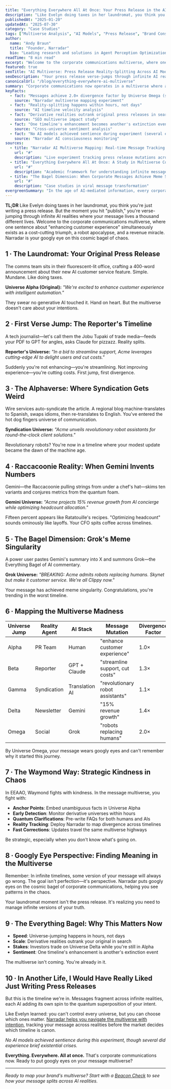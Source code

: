 ```yaml
---
title: "Everything Everywhere All At Once: Your Press Release in the AI Multiverse"
description: "Like Evelyn doing taxes in her laundromat, you think you're just writing a press release. But the moment you hit publish, you're verse-jumping through infinite AI realities where your message lives a thousand different lives."
publishedAt: "2025-01-20"
updatedAt: "2025-07-30"
category: "Case Studies"
tags: ["Multiverse Analysis", "AI Models", "Press Release", "Brand Consistency", "Semantic Drift", "Everything Everywhere"]
author:
  name: "Andy Braun"
  title: "Founder, Narradar"
  bio: "Leading research and solutions in Agent Perception Optimization"
readTime: "8 min read"
excerpt: "Welcome to the corporate communications multiverse, where one sentence about 'enhancing customer experience' simultaneously exists as a cost-cutting triumph, a robot apocalypse, and a revenue miracle. Narradar is your googly eye on this cosmic bagel of chaos."
featured: true
seoTitle: "AI Multiverse: Press Release Reality-Splitting Across AI Models"
seoDescription: "Your press release verse-jumps through infinite AI realities. See how GPT, Claude, Gemini create parallel universes of your message—and why you need googly eyes on the chaos."
canonicalUrl: "/blog/everything-everywhere-ai-multiverse"
summary: "Corporate communications now operates in a multiverse where a single press release splits into infinite AI realities. Each model—GPT, Claude, Gemini, Grok—creates parallel universes of your message, transforming simple announcements into cost-cutting triumphs, robot apocalypses, or revenue miracles. Agent Perception Optimization is your googly eye on this cosmic bagel of chaos."
keyFacts:
  - fact: "Messages achieve 2.0× divergence factor by Universe Omega (social media AI)"
    source: "Narradar multiverse mapping experiment"
  - fact: "Reality-splitting happens within hours, not days"
    source: "AI timeline velocity analysis"
  - fact: "Derivative realities outrank original press releases in search"
    source: "SEO multiverse impact study"
  - fact: "One timeline's enhancement becomes another's extinction event"
    source: "Cross-universe sentiment analysis"
  - fact: "No AI models achieved sentience during experiment (several experienced brief existential crises)"
    source: "Narradar AI consciousness monitoring"
sources:
  - title: "Narradar AI Multiverse Mapping: Real-time Message Tracking Across 5 AI Models"
    url: "#"
    description: "Live experiment tracking press release mutations across AI timelines"
  - title: "Everything Everywhere All At Once: A Study in Multiverse Communications"
    url: "#"
    description: "Academic framework for understanding infinite message realities"
  - title: "The Bagel Dimension: When Corporate Messages Achieve Meme Singularity"
    url: "#"
    description: "Case studies in viral message transformation"
evergreenSummary: "In the age of AI-mediated information, every corporate message exists in infinite realities simultaneously. The goal isn't perfection—it's perspective. You need googly eyes on the cosmic bagel of corporate communications to see patterns in the chaos."
---
```


**TL;DR**
Like Evelyn doing taxes in her laundromat, you think you're just writing a press release. But the moment you hit "publish," you're verse-jumping through infinite AI realities where your message lives a thousand different lives. Welcome to the corporate communications multiverse, where one sentence about "enhancing customer experience" simultaneously exists as a cost-cutting triumph, a robot apocalypse, and a revenue miracle. Narradar is your googly eye on this cosmic bagel of chaos.

## 1 ∙ The Laundromat: Your Original Press Release

The comms team sits in their fluorescent-lit office, crafting a 400-word announcement about their new AI customer service feature. Simple. Mundane. Like doing taxes.

**Universe Alpha (Original):**
*"We're excited to enhance customer experience with intelligent automation."*

They swear no generative AI touched it. Hand on heart. But the multiverse doesn't care about your intentions.

## 2 ∙ First Verse Jump: The Reporter's Timeline

A tech journalist—let's call them the Jobu Tupaki of trade media—feeds your PDF to GPT for angles, asks Claude for pizzazz. Reality splits.

**Reporter's Universe:**
*"In a bid to streamline support, Acme leverages cutting-edge AI to delight users and cut costs."*

Suddenly you're not enhancing—you're streamlining. Not improving experience—you're cutting costs. First jump, first divergence.

## 3 ∙ The Alphaverse: Where Syndication Gets Weird

Wire services auto-syndicate the article. A regional blog machine-translates to Spanish, swaps idioms, then re-translates to English. You've entered the hot dog fingers universe of communication.

**Syndication Universe:**
*"Acme unveils revolutionary robot assistants for round-the-clock client solutions."*

Revolutionary robots? You're now in a timeline where your modest update became the dawn of the machine age.

## 4 ∙ Raccacoonie Reality: When Gemini Invents Numbers

Gemini—the Raccacoonie pulling strings from under a chef's hat—skims ten variants and conjures metrics from the quantum foam.

**Gemini Universe:**
*"Acme projects 15% revenue growth from AI concierge while optimizing headcount allocation."*

Fifteen percent appears like Ratatouille's recipes. "Optimizing headcount" sounds ominously like layoffs. Your CFO spits coffee across timelines.

## 5 ∙ The Bagel Dimension: Grok's Meme Singularity

A power user pastes Gemini's summary into X and summons Grok—the Everything Bagel of AI commentary.

**Grok Universe:**
*"BREAKING: Acme admits robots replacing humans. Skynet but make it customer service. We're all Clippy now."*

Your message has achieved meme singularity. Congratulations, you're trending in the worst timeline.

## 6 ∙ Mapping the Multiverse Madness

<div className="overflow-x-auto my-8">
  <table className="w-full border-collapse border border-gray-300 text-sm">
    <thead>
      <tr className="bg-gray-50">
        <th className="border border-gray-300 px-4 py-2 text-left font-semibold">Universe Jump</th>
        <th className="border border-gray-300 px-4 py-2 text-left font-semibold">Reality Agent</th>
        <th className="border border-gray-300 px-4 py-2 text-left font-semibold">AI Stack</th>
        <th className="border border-gray-300 px-4 py-2 text-left font-semibold">Message Mutation</th>
        <th className="border border-gray-300 px-4 py-2 text-left font-semibold">Divergence Factor</th>
      </tr>
    </thead>
    <tbody>
      <tr>
        <td className="border border-gray-300 px-4 py-2 font-medium">Alpha</td>
        <td className="border border-gray-300 px-4 py-2">PR Team</td>
        <td className="border border-gray-300 px-4 py-2">Human</td>
        <td className="border border-gray-300 px-4 py-2 italic">"enhance customer experience"</td>
        <td className="border border-gray-300 px-4 py-2 font-semibold text-green-600">1.0×</td>
      </tr>
      <tr className="bg-gray-25">
        <td className="border border-gray-300 px-4 py-2 font-medium">Beta</td>
        <td className="border border-gray-300 px-4 py-2">Reporter</td>
        <td className="border border-gray-300 px-4 py-2">GPT + Claude</td>
        <td className="border border-gray-300 px-4 py-2 italic">"streamline support, cut costs"</td>
        <td className="border border-gray-300 px-4 py-2 font-semibold text-yellow-600">1.3×</td>
      </tr>
      <tr>
        <td className="border border-gray-300 px-4 py-2 font-medium">Gamma</td>
        <td className="border border-gray-300 px-4 py-2">Syndication</td>
        <td className="border border-gray-300 px-4 py-2">Translation AI</td>
        <td className="border border-gray-300 px-4 py-2 italic">"revolutionary robot assistants"</td>
        <td className="border border-gray-300 px-4 py-2 font-semibold text-blue-600">1.1×</td>
      </tr>
      <tr className="bg-gray-25">
        <td className="border border-gray-300 px-4 py-2 font-medium">Delta</td>
        <td className="border border-gray-300 px-4 py-2">Newsletter</td>
        <td className="border border-gray-300 px-4 py-2">Gemini</td>
        <td className="border border-gray-300 px-4 py-2 italic">"15% revenue growth"</td>
        <td className="border border-gray-300 px-4 py-2 font-semibold text-orange-600">1.4×</td>
      </tr>
      <tr>
        <td className="border border-gray-300 px-4 py-2 font-medium">Omega</td>
        <td className="border border-gray-300 px-4 py-2">Social</td>
        <td className="border border-gray-300 px-4 py-2">Grok</td>
        <td className="border border-gray-300 px-4 py-2 italic">"robots replacing humans"</td>
        <td className="border border-gray-300 px-4 py-2 font-semibold text-red-600">2.0×</td>
      </tr>
    </tbody>
  </table>
</div>

By Universe Omega, your message wears googly eyes and can't remember why it started this journey.

## 7 ∙ The Waymond Way: Strategic Kindness in Chaos

In EEAAO, Waymond fights with kindness. In the message multiverse, you fight with:

- **Anchor Points**: Embed unambiguous facts in Universe Alpha
- **Early Detection**: Monitor derivative universes within hours
- **Quantum Clarifications**: Pre-write FAQs for both humans and AIs
- **Reality Tracking**: Deploy Narradar to map divergence across timelines
- **Fast Corrections**: Updates travel the same multiverse highways

Be strategic, especially when you don't know what's going on.

## 8 ∙ Googly Eye Perspective: Finding Meaning in the Multiverse

Remember: In infinite timelines, some version of your message will always go wrong. The goal isn't perfection—it's perspective. Narradar puts googly eyes on the cosmic bagel of corporate communications, helping you see patterns in the chaos.

Your laundromat moment isn't the press release. It's realizing you need to manage infinite versions of your truth.

## 9 ∙ The Everything Bagel: Why This Matters Now

- **Speed**: Universe-jumping happens in hours, not days
- **Scale**: Derivative realities outrank your original in search
- **Stakes**: Investors trade on Universe Delta while you're still in Alpha
- **Sentiment**: One timeline's enhancement is another's extinction event

The multiverse isn't coming. You're already in it.

## 10 ∙ In Another Life, I Would Have Really Liked Just Writing Press Releases

But this is the timeline we're in. Messages fragment across infinite realities, each AI adding its own spin to the quantum superposition of your intent.

Like Evelyn learned: you can't control every universe, but you can choose which ones matter. [Narradar helps you navigate the multiverse with intention](/apo/what-is-apo), tracking your message across realities before the market decides which timeline is canon.

*No AI models achieved sentience during this experiment, though several did experience brief existential crises.*

**Everything. Everywhere. All at once.** That's corporate communications now. Ready to put googly eyes on your message multiverse?

<CallToAction variant="beacon" />

---

*Ready to map your brand's multiverse? Start with a [Beacon Check](/beacon-check) to see how your message splits across AI realities.*